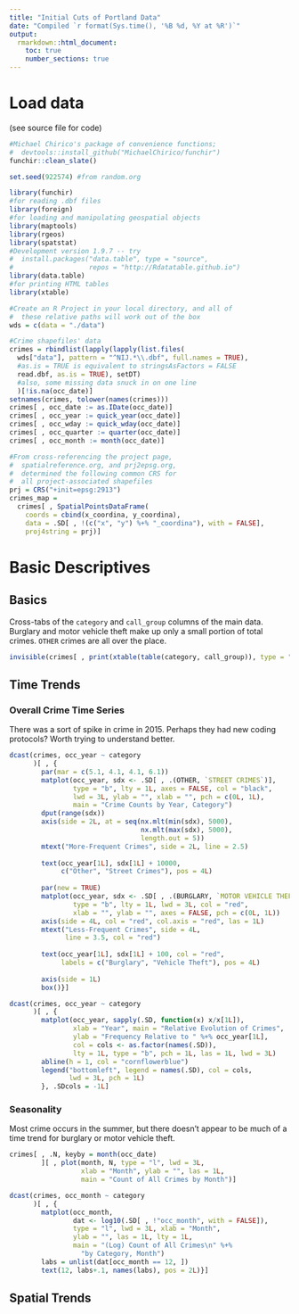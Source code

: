 ```yaml
---
title: "Initial Cuts of Portland Data"
date: "Compiled `r format(Sys.time(), '%B %d, %Y at %R')`"
output: 
  rmarkdown::html_document:
    toc: true
    number_sections: true
---
```


# Load data

(see source file for code)

```r
#Michael Chirico's package of convenience functions;
#  devtools::install_github("MichaelChirico/funchir")
funchir::clean_slate()

set.seed(922574) #from random.org

library(funchir)
#for reading .dbf files
library(foreign)
#for loading and manipulating geospatial objects
library(maptools)
library(rgeos)
library(spatstat)
#Development version 1.9.7 -- try
#  install.packages("data.table", type = "source",
#                   repos = "http://Rdatatable.github.io")
library(data.table)
#for printing HTML tables
library(xtable)

#Create an R Project in your local directory, and all of 
#  these relative paths will work out of the box
wds = c(data = "./data")

#Crime shapefiles' data
crimes = rbindlist(lapply(lapply(list.files(
  wds["data"], pattern = "^NIJ.*\\.dbf", full.names = TRUE),
  #as.is = TRUE is equivalent to stringsAsFactors = FALSE
  read.dbf, as.is = TRUE), setDT)
  #also, some missing data snuck in on one line
  )[!is.na(occ_date)]
setnames(crimes, tolower(names(crimes)))
crimes[ , occ_date := as.IDate(occ_date)]
crimes[ , occ_year := quick_year(occ_date)]
crimes[ , occ_wday := quick_wday(occ_date)]
crimes[ , occ_quarter := quarter(occ_date)]
crimes[ , occ_month := month(occ_date)]

#From cross-referencing the project page,
#  spatialreference.org, and prj2epsg.org,
#  determined the following common CRS for
#  all project-associated shapefiles
prj = CRS("+init=epsg:2913")
crimes_map = 
  crimes[ , SpatialPointsDataFrame(
    coords = cbind(x_coordina, y_coordina),
    data = .SD[ , !(c("x", "y") %+% "_coordina"), with = FALSE],
    proj4string = prj)]
```

# Basic Descriptives

## Basics

Cross-tabs of the `category` and `call_group` columns of the main data. Burglary and motor vehicle theft make up only a small portion of total crimes. `OTHER` crimes are all over the place.

```r
invisible(crimes[ , print(xtable(table(category, call_group)), type = "html")])
```

## Time Trends

### Overall Crime Time Series

There was a sort of spike in crime in 2015. Perhaps they had new coding protocols? Worth trying to understand better.

```r
dcast(crimes, occ_year ~ category
      )[ , {
        par(mar = c(5.1, 4.1, 4.1, 6.1))
        matplot(occ_year, sdx <- .SD[ , .(OTHER, `STREET CRIMES`)],
                type = "b", lty = 1L, axes = FALSE, col = "black",
                lwd = 3L, ylab = "", xlab = "", pch = c(0L, 1L),
                main = "Crime Counts by Year, Category")
        dput(range(sdx))
        axis(side = 2L, at = seq(nx.mlt(min(sdx), 5000),
                                 nx.mlt(max(sdx), 5000),
                                 length.out = 5))
        mtext("More-Frequent Crimes", side = 2L, line = 2.5)
        
        text(occ_year[1L], sdx[1L] + 10000,
             c("Other", "Street Crimes"), pos = 4L)
        
        par(new = TRUE)
        matplot(occ_year, sdx <- .SD[ , .(BURGLARY, `MOTOR VEHICLE THEFT`)],
                type = "b", lty = 1L, lwd = 3L, col = "red",
                xlab = "", ylab = "", axes = FALSE, pch = c(0L, 1L))
        axis(side = 4L, col = "red", col.axis = "red", las = 1L)
        mtext("Less-Frequent Crimes", side = 4L,
              line = 3.5, col = "red")
        
        text(occ_year[1L], sdx[1L] + 100, col = "red",
             labels = c("Burglary", "Vehicle Theft"), pos = 4L)
        
        axis(side = 1L)
        box()}]

dcast(crimes, occ_year ~ category
      )[ , {
        matplot(occ_year, sapply(.SD, function(x) x/x[1L]),
                xlab = "Year", main = "Relative Evolution of Crimes",
                ylab = "Frequency Relative to " %+% occ_year[1L],
                col = cols <- as.factor(names(.SD)),
                lty = 1L, type = "b", pch = 1L, las = 1L, lwd = 3L)
        abline(h = 1, col = "cornflowerblue")
        legend("bottomleft", legend = names(.SD), col = cols,
               lwd = 3L, pch = 1L)
        }, .SDcols = -1L]
```

### Seasonality

Most crime occurs in the summer, but there doesn't appear to be much of a time trend for burglary or motor vehicle theft.

```r
crimes[ , .N, keyby = month(occ_date)
        ][ , plot(month, N, type = "l", lwd = 3L,
                  xlab = "Month", ylab = "", las = 1L,
                  main = "Count of All Crimes by Month")]

dcast(crimes, occ_month ~ category
      )[ , {
        matplot(occ_month, 
                dat <- log10(.SD[ , !"occ_month", with = FALSE]),
                type = "l", lwd = 3L, xlab = "Month", 
                ylab = "", las = 1L, lty = 1L,
                main = "(Log) Count of All Crimes\n" %+% 
                  "by Category, Month")
        labs = unlist(dat[occ_month == 12, ])
        text(12, labs+.1, names(labs), pos = 2L)}]
```

## Spatial Trends
